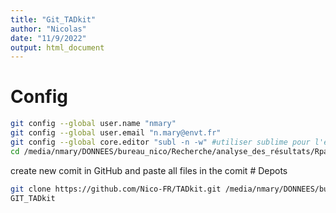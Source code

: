 ```yaml
---
title: "Git_TADkit"
author: "Nicolas"
date: "11/9/2022"
output: html_document
---
```


# Config
```bash
git config --global user.name "nmary"
git config --global user.email "n.mary@envt.fr"
git config --global core.editor "subl -n -w" #utiliser sublime pour l'édition de texte
cd /media/nmary/DONNEES/bureau_nico/Recherche/analyse_des_résultats/Rpackage/TADkit
```

create new comit in GitHub and paste all files in the comit
# Depots
```bash
git clone https://github.com/Nico-FR/TADkit.git /media/nmary/DONNEES/bureau_nico/Recherche/analyse_des_résultats/Rpackage/test
GIT_TADkit
```





















































